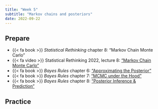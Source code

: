 ```yaml
---
title: "Week 5"
subtitle: "Markov chains and posteriors"
date: 2022-09-22
---
```


## Prepare

- {{< fa book >}} *Statistical Rethinking* chapter 8: "Markov Chain Monte Carlo"
- {{< fa video >}} Statistical Rethinking 2022, lecture 8: ["Markov Chain Monte Carlo"](https://youtu.be/Qqz5AJjyugM)
- {{< fa book >}} *Bayes Rules* chapter 6: ["Approximating the Posterior"](https://www.bayesrulesbook.com/chapter-6.html)
- {{< fa book >}} *Bayes Rules* chapter 7: ["MCMC under the Hood"](https://www.bayesrulesbook.com/chapter-7.html)
- {{< fa book >}} *Bayes Rules* chapter 8: ["Posterior Inference & Prediction"](https://www.bayesrulesbook.com/chapter-8.html)


## Practice

